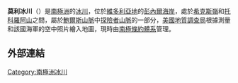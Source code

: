 {{coord|71|12|S|162|45|E|source:GNIS|display=title}}

'''莫利冰川'''（{{lang-en|Morley Glacier}}）是[[南極洲|南極洲]]的[[冰川|冰川]]，位於[[維多利亞地|維多利亞地]]的[[彭內爾海岸|彭內爾海岸]]，處於[[希克斯嶺|希克斯嶺]]和[[托科羅阿山|托科羅阿山]]之間，屬於[[鮑爾斯山脈|鮑爾斯山脈]]中[[探險者山脈|探險者山脈]]的一部分，[[美國地質調查局|美國地質調查局]]根據測量和該國海軍的空中照片繪入地圖，現時由[[南極條約體系|南極條約體系]]管理。

==外部連結==
{{cite gnis | type = antarid | id = 10258| name = Morley Glacier | accessdate = 2013-11-08}}

{{Antarctica-geo-stub}}
[[Category:南極洲冰川|Category:南極洲冰川]]